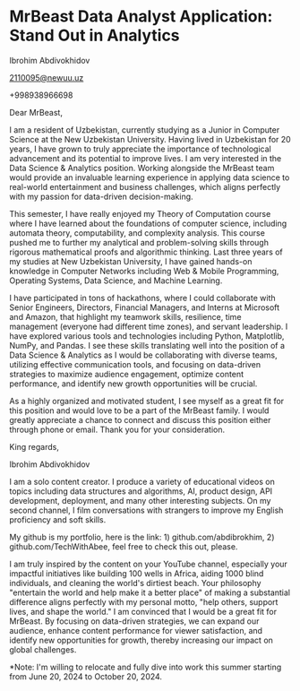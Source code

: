 # MrBeast Data Analyst Application: Stand Out in Analytics

Ibrohim Abdivokhidov

2110095@newuu.uz

+998938966698

Dear MrBeast,

I am a resident of Uzbekistan, currently studying as a Junior in Computer Science at the New Uzbekistan University. Having lived in Uzbekistan for 20 years, I have grown to truly appreciate the importance of technological advancement and its potential to improve lives. I am very interested in the Data Science & Analytics position. Working alongside the MrBeast team would provide an invaluable learning experience in applying data science to real-world entertainment and business challenges, which aligns perfectly with my passion for data-driven decision-making.

This semester, I have really enjoyed my Theory of Computation course where I have learned about the foundations of computer science, including automata theory, computability, and complexity analysis. This course pushed me to further my analytical and problem-solving skills through rigorous mathematical proofs and algorithmic thinking. Last three years of my studies at New Uzbekistan University, I have gained hands-on knowledge in Computer Networks including Web & Mobile Programming, Operating Systems, Data Science, and Machine Learning.

I have participated in tons of hackathons, where I could collaborate with Senior Engineers, Directors, Financial Managers, and Interns at Microsoft and Amazon, that highlight my teamwork skills, resilience, time management (everyone had different time zones), and servant leadership. I have explored various tools and technologies including Python, Matplotlib, NumPy, and Pandas. I see these skills translating well into the position of a Data Science & Analytics as I would be collaborating with diverse teams, utilizing effective communication tools, and focusing on data-driven strategies to maximize audience engagement, optimize content performance, and identify new growth opportunities will be crucial.

As a highly organized and motivated student, I see myself as a great fit for this position and would love to be a part of the MrBeast family. I would greatly appreciate a chance to connect and discuss this position either through phone or email. Thank you for your consideration.

King regards,

Ibrohim Abdivokhidov


I am a solo content creator. I produce a variety of educational videos on topics including data structures and algorithms, AI, product design, API development, deployment, and many other interesting subjects. On my second channel, I film conversations with strangers to improve my English proficiency and soft skills.

My github is my portfolio, here is the link: 1) github.com/abdibrokhim, 2) github.com/TechWithAbee, feel free to check this out, please.


I am truly inspired by the content on your YouTube channel, especially your impactful initiatives like building 100 wells in Africa, aiding 1000 blind individuals, and cleaning the world's dirtiest beach. Your philosophy "entertain the world and help make it a better place" of making a substantial difference aligns perfectly with my personal motto, "help others, support lives, and shape the world." I am convinced that I would be a great fit for MrBeast. By focusing on data-driven strategies, we can expand our audience, enhance content performance for viewer satisfaction, and identify new opportunities for growth, thereby increasing our impact on global challenges.

*Note: I'm willing to relocate and fully dive into work this summer starting from June 20, 2024 to October 20, 2024.

